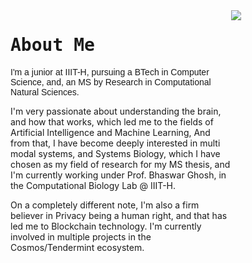 <div style="float: left; width: 70%">
<h1 style="font-family: 'Roboto Mono', monospace;">About Me</h1>

<p style="font-family: 'Archivo', sans-serif;">I'm a junior at IIIT-H, pursuing a BTech in Computer Science, and, an MS by Research in Computational Natural Sciences.<br/>

I'm very passionate about understanding the brain, and how that works, which led me to the fields of Artificial Intelligence and Machine Learning, And from that, I have become deeply interested in multi modal systems, and Systems Biology, which I have chosen as my field of research for my MS thesis, and I'm currently working under Prof. Bhaswar Ghosh, in the Computational Biology Lab @ IIIT-H. 

On a completely different note, I'm also a firm believer in Privacy being a human right, and that has led me to Blockchain technology. I'm currently involved in multiple projects in the Cosmos/Tendermint ecosystem.
</p>
</div>

<div style="float: right; width: 30%">
<img src="https://avatars2.githubusercontent.com/u/31479595?s=460&u=39c7f2d482219055560d44f42f9007d16ba883b2&v=4"/>
</div>
